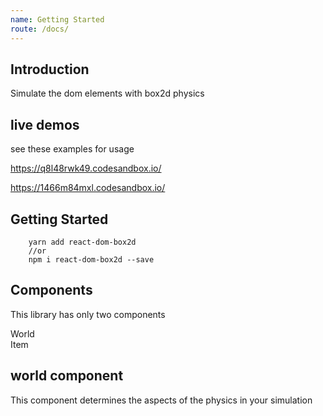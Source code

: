 ```yaml
---
name: Getting Started
route: /docs/
---
```


## Introduction

Simulate the dom elements with box2d physics

## live demos
see these examples for usage

https://q8l48rwk49.codesandbox.io/

https://1466m84mxl.codesandbox.io/

## Getting Started

```
	yarn add react-dom-box2d
	//or
	npm i react-dom-box2d --save 
```

## Components
This library has only two components
	

<Link to="/World/">World</Link>
<br />
<Link to="/Item/">Item</Link>


## world component
	
This component determines the aspects of the physics in your simulation